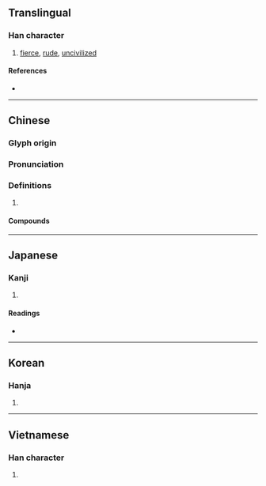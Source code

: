 {{also|犷}}
{{character info/new}}
==Translingual==

===Han character===
{{Han char|rn=94|rad=犬|as=15|sn=18|four=40281|canj=KHITC|ids=⿰犭廣}}

# [[fierce]], [[rude]], [[uncivilized]]

====References====
* {{Han ref|kx=0721.020|dkj=20774|dj=1132.180|hdz=21374.080|uh=7377|ud=29559|bh=C278|bd=49784}}

----

==Chinese==
{{zh-forms|s=犷}}

===Glyph origin===
{{Han etym}}

===Pronunciation===
{{zh-pron
|m=guǎng
|c=gwong2
|mc=y
|oc=y
|cat=
}}

===Definitions===
{{zh-hanzi}}

# {{rfdef|zh}}

====Compounds====
{{zh-der|獷俗|獷悍|獷敵|獷獷|粗獷}}

----

==Japanese==

===Kanji===
{{ja-kanji|grade=|rs=犬15}}

# {{defn|lang=ja|sort=犬15}}

====Readings====
* {{ja-readings|on=[[こう]] (kō), [[きょう]] (kyō), [[く]] (ku)|kun=[[あらい]] (arai)}}

----

==Korean==

===Hanja===
{{ko-hanja|hangeul=광|eumhun=|rv=gwang|mr=kwang|y=kwang}}

# {{defn|lang=ko|sort=犬15}}

----

==Vietnamese==

===Han character===
{{vi-hantu|[[quánh]]|rs=犬15}}

# {{defn|lang=vi|sort=犬15}}